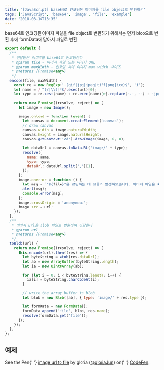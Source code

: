 ```yaml
---
title: '[JavaScript] base64로 인코딩된 이미지를 file object로 변환하기'
tags: ['JavaScript', 'base64', 'image', 'file', 'example']
date: '2018-03-16T13:35'
---
```


<!--truncate-->

base64로 인코딩된 이미지 파일을 file object로 변환하기 위해서는 먼저 blob으로 변환 후에 formData에 담아서 파일로 변환

```javascript
export default {
  /**
   * 전달받은 이미지를 base64로 인코딩한다
   * @param file - 이미지 파일 또는 이미지 URL
   * @param maxWidth - 인코딩 시의 이미지 max width 사이즈
   * @returns {Promise<any>}
   */
  encode(file, maxWidth) {
    const re = new RegExp('.(gif|jpg|jpeg|tiff|png|ico)$', 'i');
    let name = /[^(/|\\)]*$/.exec(url)[0];
    let type = re.test(name) ? re.exec(name)[0].replace('.', '') : 'jpg';

    return new Promise((resolve, reject) => {
      let image = new Image();

      image.onload = function (event) {
        let canvas = document.createElement('canvas');
        // draw canvas
        canvas.width = image.naturalWidth;
        canvas.height = image.naturalHeight;
        canvas.getContext('2d').drawImage(image, 0, 0);

        let dataUrl = canvas.toDataURL('image/' + type);
        resolve({
          name: name,
          type: type,
          dataUrl: dataUrl.split(',')[1],
        });
      };
      image.onerror = function () {
        let msg = `"${file}"을 로딩하는 데 오류가 발생하였습니다. 이미지 파일을 확인해주세요.`;
        alert(msg);
        console.error(msg);
      };
      image.crossOrigin = 'anonymous';
      image.src = url;
    });
  },
  /**
   * 이미지 url을 blob 파일로 변환하여 전달한다
   * @param url
   * @returns {Promise<any>}
   */
  toBlob(url) {
    return new Promise((resolve, reject) => {
      this.encode(url).then((res) => {
        let byteString = atob(res.dataUrl);
        let ab = new ArrayBuffer(byteString.length);
        let ia = new Uint8Array(ab);

        for (let i = 0; i < byteString.length; i++) {
          ia[i] = byteString.charCodeAt(i);
        }

        // write the array buffer to blob
        let blob = new Blob([ab], { type: 'image/' + res.type });

        let formData = new FormData();
        formData.append('file', blob, res.name);
        resolve(formData.get('file'));
      });
    });
  },
};
```

## 예제

<p
  data-height="265"
  data-theme-id="0"
  data-slug-hash="JLKpxm"
  data-default-tab="js,result"
  data-user="gloriaJun"
  data-embed-version="2"
  data-pen-title="image url to file"
  class="codepen"
>
  See the Pen{' '}
  <a href="https://codepen.io/gloriaJun/pen/JLKpxm/">image url to file</a> by
  gloria (<a href="https://codepen.io/gloriaJun">@gloriaJun</a>) on{' '}
  <a href="https://codepen.io">CodePen</a>.
</p>
<script async src="https://static.codepen.io/assets/embed/ei.js"></script>
